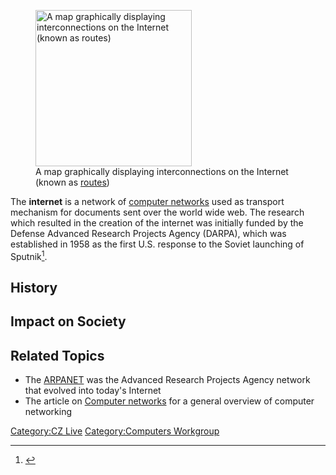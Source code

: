 [[Image:Internet map 1024.jpg|right|thumb|250px|A map graphically displaying interconnections on the Internet (known as [[Router|routes]])]]

The '''internet''' is a network of [[computer networks]] used as transport mechanism for documents sent over the world wide web.  The research which resulted in the creation of the internet was initially funded by the Defense Advanced Research Projects Agency (DARPA), which was established in 1958 as the first U.S. response to the Soviet launching of Sputnik<ref name="DARPA1">{{cite web|url=http://www.darpa.mil/body/overtheyears.html|title=Defense Advanced Research Projects Agency|publisher=United States government|year=2003|accessdate=2007-05-12}}</ref>.

==History==

==Impact on Society==

==Related Topics==
* The [[ARPANET]] was the Advanced Research Projects Agency network that evolved into today's Internet
* The article on [[Computer networks]] for a general overview of computer networking

[[Category:CZ Live]]
[[Category:Computers Workgroup]]
